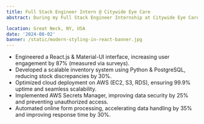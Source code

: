 ```yaml
---
title: Full Stack Engineer Intern @ Citywide Eye Care
abstract: During my Full Stack Engineer Internship at Citywide Eye Care, I designed and deployed a scalable full-stack solution to modernize clinic operations. I developed an interactive, user-friendly interface using React.js and Material-UI, increasing patient engagement by 87% based on user feedback. I implemented an efficient inventory management system with Python and PostgreSQL, reducing stock discrepancies by 30%. Additionally, I optimized AWS cloud services (EC2, S3, RDS) to achieve 99.9% uptime while enhancing data security by integrating AWS Secrets Manager. I also automated online form processing workflows, improving data handling speed by 35% and reducing staff response time by 30%.

location: Great Neck, NY, USA
date: '2024-08-02'
banner: /static/modern-styling-in-react-banner.jpg
---
```


- Engineered a React.js & Material-UI interface, increasing user engagement by 87% (measured via surveys).
- Developed a scalable inventory system using Python & PostgreSQL, reducing stock discrepancies by 30%.
- Optimized cloud deployment on AWS (EC2, S3, RDS), ensuring 99.9% uptime and seamless scalability.
- Implemented AWS Secrets Manager, improving data security by 25% and preventing unauthorized access.
- Automated online form processing, accelerating data handling by 35% and improving response time by 30%.

